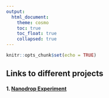 ```yaml
---
output:
  html_document:
    theme: cosmo
    toc: true
    toc_float: true
    collapsed: true
---
```


```r
knitr::opts_chunk$set(echo = TRUE)
```

## **Links to different projects**

#### 1. [Nanodrop Experiment](nanodrop_experiment.html)





